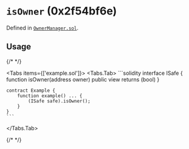 

<LegacyCallout />

# `isOwner` (0x2f54bf6e)






Defined in [`OwnerManager.sol`](https://github.com/safe-global/safe-smart-account/tree/v1.3.0/contracts/base/OwnerManager.sol#L130).


## Usage

{/* <!-- vale off --> */}

<Tabs items={['example.sol']}>
  <Tabs.Tab>
    ```solidity
    interface ISafe {
        function isOwner(address owner) public view returns (bool)
    }

    contract Example {
        function example() ... {
            (ISafe safe).isOwner();
        }
    }
    ```
  </Tabs.Tab>
</Tabs>

{/* <!-- vale on --> */}






